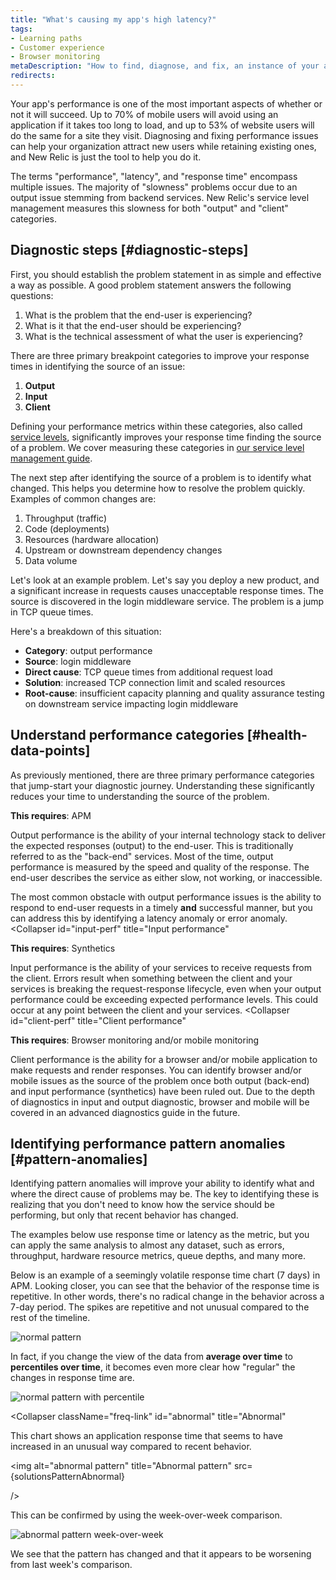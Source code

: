 ```yaml
---
title: "What's causing my app's high latency?"
tags:
- Learning paths
- Customer experience
- Browser monitoring
metaDescription: "How to find, diagnose, and fix, an instance of your abnormal or poor app latency."
redirects:
---
```






Your app's performance is one of the most important aspects of whether or not it will succeed. Up to 70% of mobile users will avoid using an application if it takes too long to load, and up to 53% of website users will do the same for a site they visit. Diagnosing and fixing performance issues can help your organization attract new users while retaining existing ones, and New Relic is just the tool to help you do it. 

The terms "performance", "latency", and "response time" encompass multiple issues. The majority of "slowness" problems occur due to an output issue stemming from backend services. New Relic's service level management measures this slowness for both "output" and "client" categories. 

## Diagnostic steps [#diagnostic-steps]
<Steps>

<Step>
First, you should establish the problem statement in as simple and effective a way as possible. A good problem statement answers the following questions:

1. What is the problem that the end-user is experiencing?
2. What is it that the end-user should be experiencing?
3. What is the technical assessment of what the user is experiencing?
</Step>

<Step>
There are three primary breakpoint categories to improve your response times in identifying the source of an issue:

1. **Output**
2. **Input**
3. **Client**

Defining your performance metrics within these categories, also called [service levels](/docs/new-relic-solutions/observability-maturity/uptime-performance-reliability/optimize-slm-guide), significantly improves your response time finding the source of a problem. We cover measuring these categories in [our service level management guide](/docs/new-relic-solutions/observability-maturity/uptime-performance-reliability/optimize-slm-guide).
</Step>

<Step>
The next step after identifying the source of a problem is to identify what changed. This helps you determine how to resolve the problem quickly. Examples of common changes are:

1. Throughput (traffic)
2. Code (deployments)
3. Resources (hardware allocation)
4. Upstream or downstream dependency changes
5. Data volume
</Step>
</Steps>

Let's look at an example problem. Let's say you deploy a new product, and a significant increase in requests causes unacceptable response times. The source is discovered in the login middleware service. The problem is a jump in TCP queue times.

Here's a breakdown of this situation:

* **Category**: output performance
* **Source**: login middleware
* **Direct cause**: TCP queue times from additional request load
* **Solution**: increased TCP connection limit and scaled resources
* **Root-cause**: insufficient capacity planning and quality assurance testing on downstream service impacting login middleware

## Understand performance categories [#health-data-points]

As previously mentioned, there are three primary performance categories that jump-start your diagnostic journey. Understanding these significantly reduces your time to understanding the source of the problem.

<CollapserGroup>
  <Collapser
    id="output-perf"
    title="Output performance"
  >

**This requires**: APM

Output performance is the ability of your internal technology stack to deliver the expected responses (output) to the end-user. This is traditionally referred to as the "back-end" services. Most of the time, output performance is measured by the speed and quality of the response. The end-user describes the service as either slow, not working, or inaccessible.

The most common obstacle with output performance issues is the ability to respond to end-user requests in a timely **and** successful manner, but you can address this by identifying a latency anomaly or error anomaly.
</Collapser>
  <Collapser
    id="input-perf"
    title="Input performance"
  >

**This requires**: Synthetics

Input performance is the ability of your services to receive requests from the client. Errors result when something between the client and your services is breaking the request-response lifecycle, even when your output performance could be exceeding expected performance levels. This could occur at any point between the client and your services.
</Collapser>
  <Collapser
    id="client-perf"
    title="Client performance"
  >
**This requires**: Browser monitoring and/or mobile monitoring

Client performance is the ability for a browser and/or mobile application to make requests and render responses. You can identify browser and/or mobile issues as the source of the problem once both output (back-end) and input performance (synthetics) have been ruled out. Due to the depth of diagnostics in input and output diagnostic, browser and mobile will be covered in an advanced diagnostics guide in the future.
</Collapser>
</CollapserGroup>

## Identifying performance pattern anomalies [#pattern-anomalies]

Identifying pattern anomalies will improve your ability to identify what and where the direct cause of problems may be. The key to identifying these is realizing that you don't need to know how the service should be performing, but only that recent behavior has changed.

The examples below use response time or latency as the metric, but you can apply the same analysis to almost any dataset, such as errors, throughput, hardware resource metrics, queue depths, and many more.

<CollapserGroup>
  <Collapser
    className="freq-link"
    id="normal"
    title="Normal"
  >
Below is an example of a seemingly volatile response time chart (7 days) in APM. Looking closer, you can see that the behavior of the response time is repetitive. In other words, there's no radical change in the behavior across a 7-day period. The spikes are repetitive and not unusual compared to the rest of the timeline.

<img
  alt="normal pattern"
  title="Normal pattern"
  src={solutionsOmaUprPatternNormal}
/>

In fact, if you change the view of the data from **average over time** to **percentiles over time**, it becomes even more clear how "regular" the changes in response time are.

<img
  alt="normal pattern with percentile"
  title="Normal pattern with percentile"
  src={solutionsNormalPercentilePattern}
/>
  </Collapser>

  <Collapser
    className="freq-link"
    id="abnormal"
    title="Abnormal"
  >
This chart shows an application response time that seems to have increased in an unusual way compared to recent behavior.

<img
  alt="abnormal pattern"
  title="Abnormal pattern"
  src={solutionsPatternAbnormal}

/>

This can be confirmed by using the week-over-week comparison.

<img
  alt="abnormal pattern week-over-week"
  title="Abnormal pattern week-over-week comparison"
  src={solutionsPatternAbnormalCompare}
/>

We see that the pattern has changed and that it appears to be worsening from last week's comparison.
  </Collapser>
</CollapserGroup>